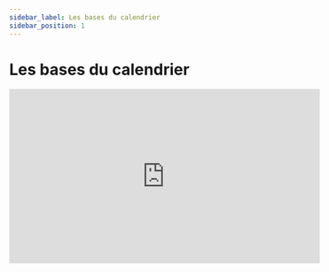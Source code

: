 ```yaml
---
sidebar_label: Les bases du calendrier
sidebar_position: 1
---
```


# Les bases du calendrier

<iframe
  width="560"
  height="315"
  src="https://www.youtube.com/embed/ZKtGTrMQ6_w?si=5pu0D7_iY5X6I4xA"
  title="YouTube video player"
  frameborder="0"
  allow="accelerometer; autoplay; clipboard-write; encrypted-media; gyroscope; picture-in-picture; web-share;
  fullscreen"
></iframe>
